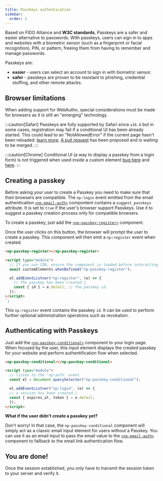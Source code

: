 ```yaml
---
title: Passkeys authentication
sidebar:
  order: 2
---
```


Based on FIDO Alliance and **W3C standards**, Passkeys are a safer and easier alternative to passwords.
With passkeys, users can sign in to apps and websites with a biometric sensor (such as a fingerprint or facial recognition), PIN, or pattern, freeing them from having to remember and manage passwords.

Passkeys are:

- **easier** - users can select an account to sign in with biometric sensor.
- **safer** - passkeys are proven to be resistant to phishing, credential stuffing, and other remote attacks.

## Browser limitations
When adding support for WebAuthn, special considerations must be made for browsers as it is still an "emerging" technology.

:::caution[Safari]
Passkeys are fully supported by Safari since `≥16.6` but in some cases, registration may fail if a conditional UI has been already started.
This could lead to an "NotAllowedError" if the current page hasn't been reloaded: [learn more](https://bugs.webkit.org/show_bug.cgi?id=257176). [A pull request](https://github.com/WebKit/WebKit/pull/22983) has been proposed and is waiting to be merged.
:::

:::caution[Chrome]
Conditional UI (a way to display a passkey from a login form) is not triggered when used inside a custom element [bug here](https://bugs.chromium.org/p/chromium/issues/detail?id=1404106) and [here](https://bugs.chromium.org/p/chromium/issues/detail?id=1505191).
:::

## Creating a passkey

Before asking your user to create a Passkey you need to make sure that their browsers are compatible.
The `np:login` event emitted from the email authentication [`<np-email-auth>`](/reference/components/np-email-auth) compontent contains a `suggest_passkeys` attribute.
It is set to `true` if the user's browser support Passkeys. Use it to suggest a passkey creation process only for compatible browsers.

To create a passkey, just add the [`<np-passkey-register>`](/reference/components/np-passkey-register) component.

Once the user clicks on this button, the browser will prompt the user to create a passkey.
This component will then emit a `np:register` event when created.

```html
<np-passkey-register></np-passkey-register>

<script type="module">
  // If you use CDN, ensure the component is loaded before interacting with it.
  await customElements.whenDefined("np-passkey-register");

  el.addEventListner("np:register", (e) => {
    // The passkey has been created 🎉
    const { id } = e.detail; // the passkey id.
  });
</script>
`;
```

This `np:register` event contains the passkey `id`. It can be used to perform further optional administration operations such as revokation.

## Authenticating with Passkeys

Just add the [`<np-passkey-conditional>`](/reference/components/np-passkey-conditional) component to your login page.
When focused by the user, this input element displays the created passkey for your website and perform authentification flow when selected.

```html
<np-passkey-conditional></np-passkey-conditional>

<script type="module">
  // listen to the 'np:auth' event
  const el = document.querySelector("np-passkey-conditional");

  el.addEventListner("np:login", (e) => {
  // a session has been created 🎉
  const { expires_at, token } = e.detail;
  });
</script>
```

**What if the user didn't create a passkey yet?**

Don't worry! In that case, the `np-passkey-conditional` component will simply act as a classic email input element for users without a Passkey.
You can use it as an email input to pass the email value to the [`<np-email-auth>`](/reference/components/np-email-auth) component to fallback to the email link authentication flow.


## You are done!

Once the session established, you only have to transmit the session token to your server and verify it.


<LinkCard title="Session management" description="Learn how to manage session and verify the session token" href="/guides/session" />
